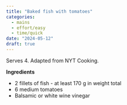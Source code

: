 ```yaml
---
title: "Baked fish with tomatoes"
categories:
  - mains
  - effort/easy
  - time/quick
date: "2024-05-12"
draft: true
---
```


Serves 4. Adapted from NYT Cooking.

**Ingredients**

-   2 fillets of fish - at least 170 g in weight total
-   6 medium tomatoes
-   Balsamic or white wine vinegar
